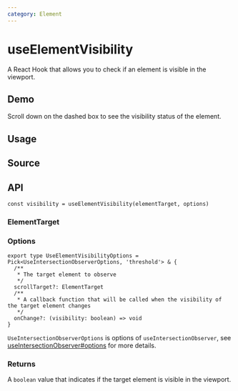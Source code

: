 ```yaml
---
category: Element
---
```


# useElementVisibility


<HooksType category="Element" />

A React Hook that allows you to check if an element is visible in the viewport.

## Demo

Scroll down on the dashed box to see the visibility status of the element.


<App />

## Usage



## Source


<Source />

## API

```tsx
const visibility = useElementVisibility(elementTarget, options)
```

### ElementTarget


<Tip type="target" />

### Options

```tsx
export type UseElementVisibilityOptions = Pick<UseIntersectionObserverOptions, 'threshold'> & {
  /**
   * The target element to observe
   */
  scrollTarget?: ElementTarget
  /**
   * A callback function that will be called when the visibility of the target element changes
   */
  onChange?: (visibility: boolean) => void
}
```

`UseIntersectionObserverOptions` is options of `useIntersectionObserver`, see [useIntersectionObserver#options](/reference/use-intersection-observer/#options) for more details.

### Returns

A `boolean` value that indicates if the target element is visible in the viewport.
